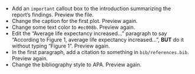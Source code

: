 - Add an `important` callout box to the introduction summarizing the report's findings. Preview the file.
- Change the caption for the first plot. Preview again.
- Change some text color to `#ec008b`. Preview again.
- Edit the "Average life expectancy increased…" paragraph to say "According to Figure 1, average life expectancy increased…", **BUT** do it without typing "Figure 1". Preview again.
- In the first paragraph, add a citation to something in `bib/references.bib`. Preview again.
- Change the bibliography style to APA. Preview again.
